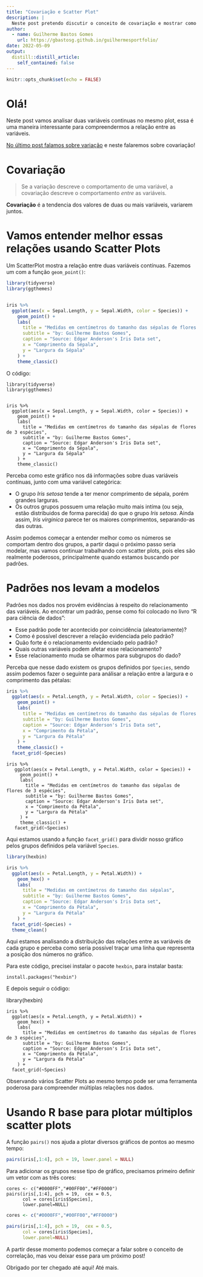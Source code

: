```yaml
---
title: "Covariação e Scatter Plot"
description: |
  Neste post pretendo discutir o conceito de covariação e mostrar como fazer um scatter plot para visualizar a relação entre duas variáveis.
author:
  - name: Guilherme Bastos Gomes
    url: https://gbastosg.github.io/guilhermesportfolio/
date: 2022-05-09
output:
  distill::distill_article:
    self_contained: false
---
```



```r
knitr::opts_chunk$set(echo = FALSE)
```

# Olá!

Neste post vamos analisar duas variáveis continuas no mesmo plot, essa é uma maneira interessante para compreendermos a relação entre as variáveis.

[No último post falamos sobre variação](https://gbastosg.github.io/guilhermesportfolio/posts/2022-05-07-analise-exploratoria-dos-dados-boxplots/) e neste falaremos sobre covariação!

# Covariação

> Se a variação descreve o comportamento de uma variável, a covariação descreve  o comportamento *entre* as variáveis.

**Covariação** é a tendencia dos valores de duas ou mais variáveis, variarem juntos.

# Vamos entender melhor essas relações usando Scatter Plots

Um ScatterPlot mostra a relação entre duas variáveis contínuas. Fazemos um com a função `geom_point()`:

```r

library(tidyverse)
library(ggthemes)


iris %>% 
  ggplot(aes(x = Sepal.Length, y = Sepal.Width, color = Species)) +  
    geom_point() + 
    labs( 
      title = "Medidas em centímetros do tamanho das sépalas de flores de 3 espécies",
      subtitle = "by: Guilherme Bastos Gomes", 
      caption = "Source: Edgar Anderson's Iris Data set", 
      x = "Comprimento da Sépala",
      y = "Largura da Sépala" 
    ) +
    theme_classic()
```
O código:

```
library(tidyverse)
library(ggthemes)


iris %>% 
  ggplot(aes(x = Sepal.Length, y = Sepal.Width, color = Species)) +  
    geom_point() + 
    labs( 
      title = "Medidas em centímetros do tamanho das sépalas de flores de 3 espécies",
      subtitle = "by: Guilherme Bastos Gomes", 
      caption = "Source: Edgar Anderson's Iris Data set", 
      x = "Comprimento da Sépala",
      y = "Largura da Sépala" 
    ) +
    theme_classic()
```

Perceba como este gráfico nos dá informações sobre duas variáveis contínuas, junto com uma variável categórica:

* O grupo *Iris setosa* tende a ter menor comprimento de sépala, porém grandes larguras.
* Os outros grupos possuem uma relação muito mais intíma (ou seja, estão distribuidos de forma parecida) do que o grupo *Iris setosa*. Ainda assim, *Iris virginica* parece ter os maiores comprimentos, separando-as das outras.

Assim podemos começar a entender melhor como os números se comportam dentro dos grupos, a partir daqui o próximo passo seria modelar, mas vamos continuar trabalhando com scatter plots, pois eles são realmente poderosos, principalmente quando estamos buscando por padrões.

# Padrões nos levam a modelos

Padrões nos dados nos provém evidências à respeito do relacionamento das variáveis. Ao encontrar um padrão, pense como foi colocado no livro "R para ciência de dados":

* Esse padrão pode ter acontecido por coincidência (aleatoriamente)?
* Como é possível descrever a relação evidenciada pelo padrão?
* Quão forte é o relacionamento evidenciado pelo padrão?
* Quais outras variáveis podem afetar esse relacionamento?
* Esse relacionamento muda se olharmos para subgrupos do dado?

Perceba que nesse dado existem os grupos definidos por `Species`, sendo assim podemos fazer o seguinte para análisar a relação entre a largura e o comprimento das pétalas:

```r

iris %>% 
  ggplot(aes(x = Petal.Length, y = Petal.Width, color = Species)) +  
    geom_point() + 
    labs( 
      title = "Medidas em centímetros do tamanho das sépalas de flores de 3 espécies",
      subtitle = "by: Guilherme Bastos Gomes", 
      caption = "Source: Edgar Anderson's Iris Data set", 
      x = "Comprimento da Pétala",
      y = "Largura da Pétala" 
    ) +
    theme_classic() +
  facet_grid(~Species)
```

```
iris %>% 
   ggplot(aes(x = Petal.Length, y = Petal.Width, color = Species)) +  
     geom_point() + 
     labs( 
       title = "Medidas em centímetros do tamanho das sépalas de flores de 3 espécies",
       subtitle = "by: Guilherme Bastos Gomes", 
       caption = "Source: Edgar Anderson's Iris Data set", 
       x = "Comprimento da Pétala",
       y = "Largura da Pétala" 
     ) +
     theme_classic() +
   facet_grid(~Species)
```

Aqui estamos usando a função `facet_grid()` para dividir nosso gráfico pelos grupos definidos pela variável `Species`.

```r
library(hexbin)

iris %>% 
  ggplot(aes(x = Petal.Length, y = Petal.Width)) +  
    geom_hex() + 
    labs( 
      title = "Medidas em centímetros do tamanho das sépalas",
      subtitle = "by: Guilherme Bastos Gomes", 
      caption = "Source: Edgar Anderson's Iris Data set", 
      x = "Comprimento da Pétala",
      y = "Largura da Pétala" 
    ) +
  facet_grid(~Species) +
  theme_clean()
```

Aqui estamos analisando a distribuição das relações entre as variáveis de cada grupo e perceba como seria possível traçar uma linha que representa a posição dos números no gráfico.

Para este código, precisei instalar o pacote `hexbin`, para instalar basta:

```
install.packages("hexbin")
```

E depois seguir o código:

library(hexbin)

```
iris %>% 
  ggplot(aes(x = Petal.Length, y = Petal.Width)) +  
    geom_hex() + 
    labs( 
      title = "Medidas em centímetros do tamanho das sépalas de flores de 3 espécies",
      subtitle = "by: Guilherme Bastos Gomes", 
      caption = "Source: Edgar Anderson's Iris Data set", 
      x = "Comprimento da Pétala",
      y = "Largura da Pétala" 
    ) +
  facet_grid(~Species)
```

Observando vários Scatter Plots ao mesmo tempo pode ser uma ferramenta poderosa para compreender múltiplas relações nos dados.

# Usando R base para plotar múltiplos scatter plots

A função `pairs()` nos ajuda a plotar diversos gráficos de pontos ao mesmo tempo:

```r

pairs(iris[,1:4], pch = 19, lower.panel = NULL)

```

Para adicionar os grupos nesse tipo de gráfico, precisamos primeiro definir um vetor com as três cores:

```
cores <- c("#0000FF","#00FF00","#FF0000")
pairs(iris[,1:4], pch = 19,  cex = 0.5,
      col = cores[iris$Species],
      lower.panel=NULL)
```

```r
cores <- c("#0000FF","#00FF00","#FF0000")

pairs(iris[,1:4], pch = 19,  cex = 0.5,
      col = cores[iris$Species],
      lower.panel=NULL)

```
A partir desse momento podemos começar a falar sobre o conceito de correlação, mas vou deixar esse para um próximo post!

Obrigado por ter chegado até aqui! Até mais.
